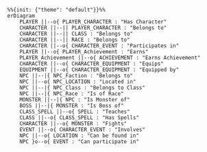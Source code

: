 <div style="height:1200px; overflow:auto;">

```mermaid
%%{init: {"theme": "default"}}%%
erDiagram
    PLAYER ||--o{ PLAYER_CHARACTER : "Has Character"
    CHARACTER ||--|| PLAYER_CHARACTER : "Belongs to"
    CHARACTER ||--|| CLASS : "Belongs to"
    CHARACTER ||--|| RACE : "Belongs to"
    CHARACTER ||--o{ CHARACTER_EVENT : "Participates in"
    PLAYER ||--o{ PLAYER_Achievement : "Earns"
    PLAYER_Achievement ||--o{ ACHIEVEMENT : "Earns Achievement"
    CHARACTER ||--o{ CHARACTER_EQUIPMENT : "Equips"
    EQUIPMENT ||--o{ CHARACTER_EQUIPMENT : "Equipped by"
    NPC ||--|{ NPC_Faction : "Belongs to"
    NPC ||--o{ NPC_LOCATION : "Located in"
    NPC ||--|{ NPC_Class : "Belongs to Class"
    NPC ||--|{ NPC_Race : "Is of Race"
    MONSTER ||--|{ NPC : "Is Monster of"
    BOSS ||--|{ MONSTER : "Is Boss of"
    CLASS_SPELL ||--o{ SPELL : "Teaches"
    CLASS ||--o{ CLASS_SPELL : "Has Spells"
    CHARACTER ||--o{ MONSTER : "Fights"
    EVENT ||--o{ CHARACTER_EVENT : "Involves"
    NPC ||--o{ LOCATION : "Can be found in"
    NPC }o--o{ EVENT : "Can participate in"
```

</div>


